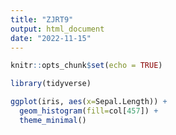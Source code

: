---
title: "ZJRT9"
output: html_document
date: "2022-11-15"
---

```{r setup, include=FALSE}
knitr::opts_chunk$set(echo = TRUE)
```

```{r}
library(tidyverse)
```

```{r}
ggplot(iris, aes(x=Sepal.Length)) +
  geom_histogram(fill=col[457]) +
  theme_minimal()
```

